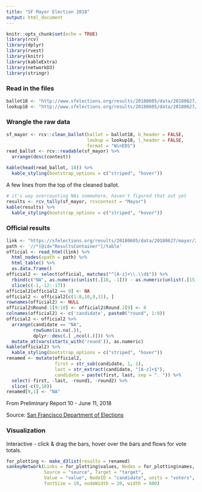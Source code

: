 ```yaml
---
title: "SF Mayor Election 2018"
output: html_document
---
```


```r
knitr::opts_chunk$set(echo = TRUE)
library(rcv)
library(dplyr)
library(rvest)
library(knitr)
library(kableExtra)
library(networkD3)
library(stringr)
```

### Read in the files

```r
ballot18 <- "http://www.sfelections.org/results/20180605/data/20180627/20180627_ballotimage.txt"
lookup18 <- "http://www.sfelections.org/results/20180605/data/20180627/20180627_masterlookup.txt"
```

### Wrangle the raw data

```r
sf_mayor <- rcv::clean_ballot(ballot = ballot18, b_header = FALSE,
                              lookup = lookup18, l_header = FALSE,
                              format = "WinEDS")
read_ballot <- rcv::readable(sf_mayor) %>%
  arrange(desc(contest))

kable(head(read_ballot, 10)) %>%
  kable_styling(bootstrap_options = c("striped", "hover"))
```

A few lines from the top of the cleaned ballot.

```r
# it's way overcounting NAs somewhere, haven't figured that out yet
results <- rcv_tally(sf_mayor, rcvcontest = "Mayor")
kable(results) %>%
  kable_styling(bootstrap_options = c("striped", "hover"))
```

### Official results

```r
link <- "https://sfelections.org/results/20180605/data/20180627/mayor/20180627_mayor.html"
path <- '//*[@id="ResultsContainer"]/table'
official <- read_html(link) %>%
  html_nodes(xpath = path) %>%
  html_table() %>%
  as.data.frame()
official2 <- select(official, matches("^[A-z]+\\.\\d$")) %>%
  rbind(c("NA", as.numeric(unlist(.[16, -1])) - as.numeric(unlist(.[15, -1])))) %>%
  slice(c(-1,-12:-17))
official2[official2 == 0] <- NA
official2 <- official2[c(1:8,10,9,11), ]
rownames(official2) <- NULL
official2$Round.1[9:10] <- official2$Round.2[9] <- 0
colnames(official2) <- c('candidate', paste0("round", 1:9))
official2 <- official2 %>%
  arrange(candidate == "NA",
          rowSums(is.na(.)),
          dplyr::desc(.[ ,ncol(.)])) %>%
  mutate_at(vars(starts_with('round')), as.numeric)
kable(official2) %>%
  kable_styling(bootstrap_options = c("striped", "hover"))
renamed <- mutate(official2,
                  first = str_sub(candidate, 1, 1),
                  last = str_extract(candidate, "[A-z]+$"),
                  candidate = paste(first, last, sep = ". ")) %>%
  select(-first, -last, -round1, -round2) %>%
  slice(-c(9,10))
renamed[9,1] <- "NA"
```

From Preliminary Report 10 - June 11, 2018

Source: [San Francisco Department of Elections](https://sfelections.org/results/20180605/data/20180611/mayor/20180611_mayor.html)

### Visualization

Interactive - click & drag the bars, hover over the bars and flows for vote totals.

```r
for_plotting <- make_d3list(results = renamed)
sankeyNetwork(Links = for_plotting$values, Nodes = for_plotting$names,
              Source = "source", Target = "target",
              Value = "value", NodeID = "candidate", units = "voters",
              fontSize = 10, nodeWidth = 20, width = 800)
```

